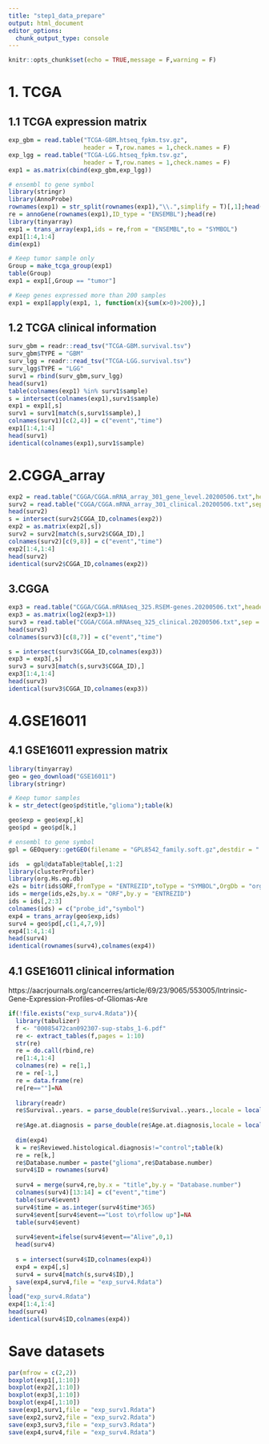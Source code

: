 ---
title: "step1_data_prepare"
output: html_document
editor_options: 
  chunk_output_type: console
---

```{r setup, include=FALSE}
knitr::opts_chunk$set(echo = TRUE,message = F,warning = F)
```

# 1. TCGA
## 1.1 TCGA expression matrix
```{r}
exp_gbm = read.table("TCGA-GBM.htseq_fpkm.tsv.gz",
                     header = T,row.names = 1,check.names = F)
exp_lgg = read.table("TCGA-LGG.htseq_fpkm.tsv.gz",
                     header = T,row.names = 1,check.names = F)
exp1 = as.matrix(cbind(exp_gbm,exp_lgg))

# ensembl to gene symbol
library(stringr)
library(AnnoProbe)
rownames(exp1) = str_split(rownames(exp1),"\\.",simplify = T)[,1];head(rownames(exp1))
re = annoGene(rownames(exp1),ID_type = "ENSEMBL");head(re)
library(tinyarray)
exp1 = trans_array(exp1,ids = re,from = "ENSEMBL",to = "SYMBOL")
exp1[1:4,1:4]
dim(exp1)

# Keep tumor sample only
Group = make_tcga_group(exp1)
table(Group)
exp1 = exp1[,Group == "tumor"]

# Keep genes expressed more than 200 samples
exp1 = exp1[apply(exp1, 1, function(x){sum(x>0)>200}),]
```

## 1.2 TCGA clinical information
```{r}
surv_gbm = readr::read_tsv("TCGA-GBM.survival.tsv")
surv_gbm$TYPE = "GBM"
surv_lgg = readr::read_tsv("TCGA-LGG.survival.tsv")
surv_lgg$TYPE = "LGG"
surv1 = rbind(surv_gbm,surv_lgg)
head(surv1)
table(colnames(exp1) %in% surv1$sample)
s = intersect(colnames(exp1),surv1$sample)
exp1 = exp1[,s]
surv1 = surv1[match(s,surv1$sample),]
colnames(surv1)[c(2,4)] = c("event","time")
exp1[1:4,1:4]
head(surv1)
identical(colnames(exp1),surv1$sample)
```
 
# 2.CGGA_array
```{r}
exp2 = read.table("CGGA/CGGA.mRNA_array_301_gene_level.20200506.txt",header = T,row.names = 1)
surv2 = read.table("CGGA/CGGA.mRNA_array_301_clinical.20200506.txt",sep = "\t",header = T,check.names = F)
head(surv2)
s = intersect(surv2$CGGA_ID,colnames(exp2))
exp2 = as.matrix(exp2[,s])
surv2 = surv2[match(s,surv2$CGGA_ID),]
colnames(surv2)[c(9,8)] = c("event","time")
exp2[1:4,1:4]
head(surv2)
identical(surv2$CGGA_ID,colnames(exp2))
```

## 3.CGGA
```{r}
exp3 = read.table("CGGA/CGGA.mRNAseq_325.RSEM-genes.20200506.txt",header = T,row.names = 1)
exp3 = as.matrix(log2(exp3+1))
surv3 = read.table("CGGA/CGGA.mRNAseq_325_clinical.20200506.txt",sep = "\t",header = T,check.names = F)
head(surv3)
colnames(surv3)[c(8,7)] = c("event","time")

s = intersect(surv3$CGGA_ID,colnames(exp3))
exp3 = exp3[,s]
surv3 = surv3[match(s,surv3$CGGA_ID),]
exp3[1:4,1:4]
head(surv3)
identical(surv3$CGGA_ID,colnames(exp3))
```

# 4.GSE16011
## 4.1 GSE16011 expression matrix
```{r}
library(tinyarray)
geo = geo_download("GSE16011")
library(stringr)

# Keep tumor samples
k = str_detect(geo$pd$title,"glioma");table(k)

geo$exp = geo$exp[,k]
geo$pd = geo$pd[k,]

# ensembl to gene symbol
gpl = GEOquery::getGEO(filename = "GPL8542_family.soft.gz",destdir = ".")

ids  = gpl@dataTable@table[,1:2]
library(clusterProfiler)
library(org.Hs.eg.db)
e2s = bitr(ids$ORF,fromType = "ENTREZID",toType = "SYMBOL",OrgDb = "org.Hs.eg.db")
ids = merge(ids,e2s,by.x = "ORF",by.y = "ENTREZID")
ids = ids[,2:3]
colnames(ids) = c("probe_id","symbol")
exp4 = trans_array(geo$exp,ids)
surv4 = geo$pd[,c(1,4,7,9)]
exp4[1:4,1:4]
head(surv4)
identical(rownames(surv4),colnames(exp4))
```

## 4.1 GSE16011 clinical information

https://aacrjournals.org/cancerres/article/69/23/9065/553005/Intrinsic-Gene-Expression-Profiles-of-Gliomas-Are

```{r}
if(!file.exists("exp_surv4.Rdata")){
  library(tabulizer)
  f <- "00085472can092307-sup-stabs_1-6.pdf"
  re <- extract_tables(f,pages = 1:10)
  str(re)
  re = do.call(rbind,re)
  re[1:4,1:4]
  colnames(re) = re[1,]
  re = re[-1,]
  re = data.frame(re)
  re[re==""]=NA
  
  library(readr)
  re$Survival..years. = parse_double(re$Survival..years.,locale = locale(decimal_mark = ","))
  
  re$Age.at.diagnosis = parse_double(re$Age.at.diagnosis,locale = locale(decimal_mark = ","))
  
  dim(exp4)
  k = re$Reviewed.histological.diagnosis!="control";table(k)
  re = re[k,]
  re$Database.number = paste("glioma",re$Database.number)
  surv4$ID = rownames(surv4)
  
  surv4 = merge(surv4,re,by.x = "title",by.y = "Database.number")
  colnames(surv4)[13:14] = c("event","time")
  table(surv4$event)
  surv4$time = as.integer(surv4$time*365) 
  surv4$event[surv4$event=="Lost to\rfollow up"]=NA
  table(surv4$event)
  
  surv4$event=ifelse(surv4$event=="Alive",0,1)
  head(surv4)
  
  s = intersect(surv4$ID,colnames(exp4))
  exp4 = exp4[,s]
  surv4 = surv4[match(s,surv4$ID),]
  save(exp4,surv4,file = "exp_surv4.Rdata")
}
load("exp_surv4.Rdata")
exp4[1:4,1:4]
head(surv4)
identical(surv4$ID,colnames(exp4))
```

# Save datasets
```{r}
par(mfrow = c(2,2))
boxplot(exp1[,1:10])
boxplot(exp2[,1:10])
boxplot(exp3[,1:10])
boxplot(exp4[,1:10])
save(exp1,surv1,file = "exp_surv1.Rdata")
save(exp2,surv2,file = "exp_surv2.Rdata")
save(exp3,surv3,file = "exp_surv3.Rdata")
save(exp4,surv4,file = "exp_surv4.Rdata")
```
